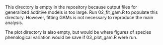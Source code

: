 This directory is empty in the repository because output files for generalized 
additive models is too large. Run 02_fit_gam.R to populate this directory. 
However, fitting GAMs is not necessary to reproduce the main analysis.

The plot directory is also empty, but would be where figures of species
phenological variation would be save if 03_plot_gam.R were run.